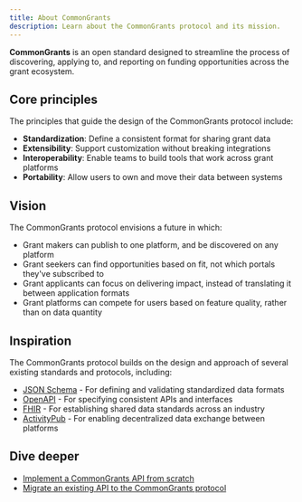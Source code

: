 ```yaml
---
title: About CommonGrants
description: Learn about the CommonGrants protocol and its mission.
---
```


**CommonGrants** is an open standard designed to streamline the process of discovering, applying to, and reporting on funding opportunities across the grant ecosystem.

## Core principles

The principles that guide the design of the CommonGrants protocol include:

- **Standardization**: Define a consistent format for sharing grant data
- **Extensibility**: Support customization without breaking integrations
- **Interoperability**: Enable teams to build tools that work across grant platforms
- **Portability**: Allow users to own and move their data between systems

## Vision

The CommonGrants protocol envisions a future in which:

- Grant makers can publish to one platform, and be discovered on any platform
- Grant seekers can find opportunities based on fit, not which portals they've subscribed to
- Grant applicants can focus on delivering impact, instead of translating it between application formats
- Grant platforms can compete for users based on feature quality, rather than on data quantity

## Inspiration

The CommonGrants protocol builds on the design and approach of several existing standards and protocols, including:

- [JSON Schema](https://json-schema.org/) - For defining and validating standardized data formats
- [OpenAPI](https://swagger.io/docs/specification/about/) - For specifying consistent APIs and interfaces
- [FHIR](https://www.hl7.org/fhir/) - For establishing shared data standards across an industry
- [ActivityPub](https://www.w3.org/TR/activitypub/) - For enabling decentralized data exchange between platforms

## Dive deeper

- [Implement a CommonGrants API from scratch](/simpler-grants-protocol/guides/build-an-api/)
- [Migrate an existing API to the CommonGrants protocol](/simpler-grants-protocol/guides/build-an-api/)
